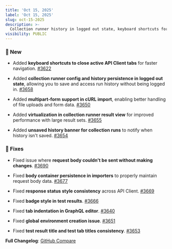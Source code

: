 ```yaml
---
title: 'Oct 15, 2025'
label: 'Oct 15, 2025'
slug: oct-15-2025
description: >-
  Collection runner history in logged out state, keyboard shortcuts for API Client tabs, multipart-form support in cURL, plus multiple fixes for API Client and collection runner
visibility: PUBLIC
---
```


### **🚀 New**

* Added **keyboard shortcuts to close active API Client tabs** for faster navigation. [#3622](https://github.com/requestly/requestly/pull/3622)

* Added **collection runner config and history persistence in logged out state**, allowing you to save and access run history without being logged in. [#3658](https://github.com/requestly/requestly/pull/3658)

* Added **multipart-form support in cURL import**, enabling better handling of file uploads and form data. [#3650](https://github.com/requestly/requestly/pull/3650)

* Added **virtualization in collection runner result view** for improved performance with large result sets. [#3655](https://github.com/requestly/requestly/pull/3655)

* Added **unsaved history banner for collection runs** to notify when history isn't saved. [#3654](https://github.com/requestly/requestly/pull/3654)

### **🐛 Fixes**

* Fixed issue where **request body couldn't be sent without making changes**. [#3690](https://github.com/requestly/requestly/pull/3690)

* Fixed **body container persistence in importers** to properly maintain request body data. [#3677](https://github.com/requestly/requestly/pull/3677)

* Fixed **response status style consistency** across API Client. [#3669](https://github.com/requestly/requestly/pull/3669)

* Fixed **badge style in test results**. [#3666](https://github.com/requestly/requestly/pull/3666)

* Fixed **tab indentation in GraphQL editor**. [#3640](https://github.com/requestly/requestly/pull/3640)

* Fixed **global environment creation issue**. [#3651](https://github.com/requestly/requestly/pull/3651)

* Fixed **test result title and test tab titles consistency**. [#3653](https://github.com/requestly/requestly/pull/3653)

**Full Changelog**: [GitHub Compare](https://github.com/requestly/requestly/compare/changelog-2025.09.29...a180c6de95988566bac229cdd793c7e7440e1c70)
